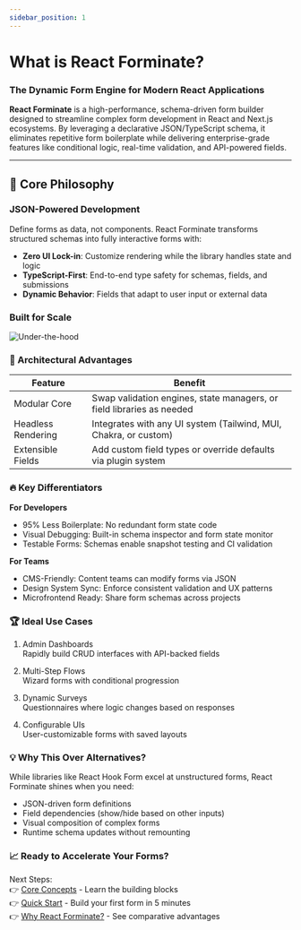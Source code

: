 ```yaml
---
sidebar_position: 1
---
```


# What is React Forminate?

### The Dynamic Form Engine for Modern React Applications

**React Forminate** is a high-performance, schema-driven form builder designed to streamline complex form development in React and Next.js ecosystems. By leveraging a declarative JSON/TypeScript schema, it eliminates repetitive form boilerplate while delivering enterprise-grade features like conditional logic, real-time validation, and API-powered fields.

---

## 🚀 Core Philosophy

### JSON-Powered Development
Define forms as data, not components. React Forminate transforms structured schemas into fully interactive forms with:
- **Zero UI Lock-in**: Customize rendering while the library handles state and logic
- **TypeScript-First**: End-to-end type safety for schemas, fields, and submissions
- **Dynamic Behavior**: Fields that adapt to user input or external data

### Built for Scale

![Under-the-hood](/img/react-forminate-under-the-hood.jpg)

### 🧩 Architectural Advantages

| Feature           | Benefit                                                                 |
|-------------------|-------------------------------------------------------------------------|
| Modular Core      | Swap validation engines, state managers, or field libraries as needed   |
| Headless Rendering| Integrates with any UI system (Tailwind, MUI, Chakra, or custom)        |
| Extensible Fields | Add custom field types or override defaults via plugin system           |


### 🔥 Key Differentiators
**For Developers**
- 95% Less Boilerplate: No redundant form state code
- Visual Debugging: Built-in schema inspector and form state monitor
- Testable Forms: Schemas enable snapshot testing and CI validation

**For Teams**
- CMS-Friendly: Content teams can modify forms via JSON
- Design System Sync: Enforce consistent validation and UX patterns
- Microfrontend Ready: Share form schemas across projects


### 🏆 Ideal Use Cases

1. Admin Dashboards<br />
Rapidly build CRUD interfaces with API-backed fields

2. Multi-Step Flows<br />
Wizard forms with conditional progression

3. Dynamic Surveys<br />
Questionnaires where logic changes based on responses

4. Configurable UIs<br />
User-customizable forms with saved layouts


### 💡 Why This Over Alternatives?

While libraries like React Hook Form excel at unstructured forms, React Forminate shines when you need:
- JSON-driven form definitions
- Field dependencies (show/hide based on other inputs)
- Visual composition of complex forms
- Runtime schema updates without remounting

### 📈 Ready to Accelerate Your Forms?

Next Steps:<br />
👉 [Core Concepts](../core-concepts/JSON-schema-format.mdx) - Learn the building blocks<br />
👉 [Quick Start](../getting-started/installation.mdx) - Build your first form in 5 minutes<br />
👉 [Why React Forminate?](./why.md) - See comparative advantages<br />
